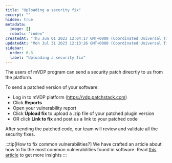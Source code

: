 ```yaml
---
title: "Uploading a security fix"
excerpt: ""
hidden: true
metadata: 
  image: []
  robots: "index"
createdAt: "Thu Jun 01 2023 12:04:17 GMT+0000 (Coordinated Universal Time)"
updatedAt: "Mon Jul 31 2023 12:13:26 GMT+0000 (Coordinated Universal Time)"
sidebar:
  order: 6.3
  label: "Uploading a security fix"
---
```



The users of mVDP program can send a security patch direcrtly to us from the platform.

To send a patched version of your software: 
- Log in to mVDP platform (https://vdp.patchstack.com)
- Click **Reports**
- Open your vulnerability report
- Click **Upload fix** to upload a .zip file of your patched plugin version
- OR click **Link to fix** and post us a link to your patched code

After sending the patched code, our team will review and validate all the security fixes.

:::tip[How to fix common vulnerabilities?]
We have crafted an article about how to fix the most common vulnerabilities found in software.
Read <a href="https://patchstack.com/articles/common-plugin-vulnerabilities-how-to-fix-them/" target="_blank">this article</a> to get more insights
:::
